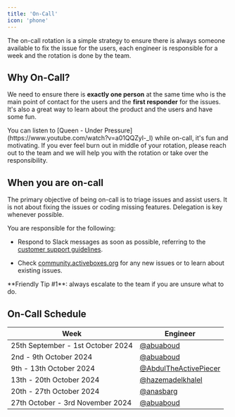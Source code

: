 ```yaml
---
title: 'On-Call'
icon: 'phone'
---
```


The on-call rotation is a simple strategy to ensure there is always someone available to fix the issue for the users, each engineer is responsible for a week and the rotation is done by the team.

## Why On-Call?

We need to ensure there is **exactly one person** at the same time who is the main point of contact for the users and the **first responder** for the issues. It's also a great way to learn about the product and the users and have some fun.

<Tip>
  You can listen to [Queen - Under Pressure](https://www.youtube.com/watch?v=a01QQZyl-_I) while on-call, it's fun and motivating.
</Tip>

<Tip>
  If you ever feel burn out in middle of your rotation, please reach out to the team and we will help you with the rotation or take over the responsibility.
</Tip>

## When you are on-call

The primary objective of being on-call is to triage issues and assist users. It is not about fixing the issues or coding missing features. Delegation is key whenever possible.

You are responsible for the following:

* Respond to Slack messages as soon as possible, referring to the [customer support guidelines](./customer-support.mdx).

* Check [community.activeboxes.org](https://community.activeboxes.org) for any new issues or to learn about existing issues.

<Tip>
  **Friendly Tip #1**: always escalate to the team if you are unsure what to do.
</Tip>

## On-Call Schedule

| Week                              | Engineer                                                         |
| --------------------------------- | ---------------------------------------------------------------- |
| 25th September - 1st October 2024 | [@abuaboud](https://github.com/abuaboud)                         |
| 2nd - 9th October 2024            | [@abuaboud](https://github.com/abuaboud)                         |
| 9th - 13th October 2024           | [@AbdulTheActivePiecer](https://github.com/AbdulTheActivePiecer) |
| 13th - 20th October 2024          | [@hazemadelkhalel](https://github.com/hazemadelkhalel)           |
| 20th - 27th October 2024          | [@anasbarg](https://github.com/anasbarg)                         |
| 27th October - 3rd November 2024  | [@abuaboud](https://github.com/abuaboud)                         |